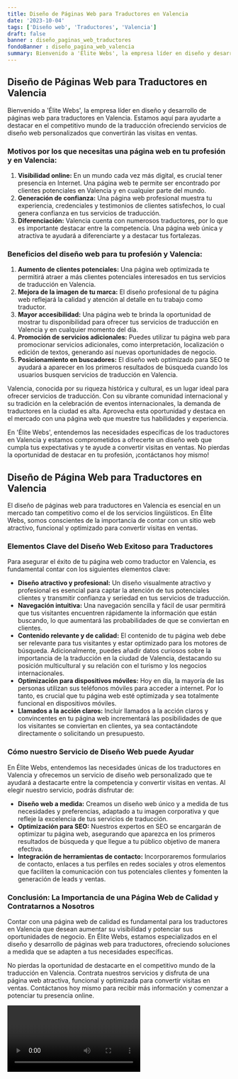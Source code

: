 ```yaml
---
title: Diseño de Páginas Web para Traductores en Valencia
date: '2023-10-04'
tags: ['Diseño web', 'Traductores', 'Valencia']
draft: false
banner : diseño_paginas_web_traductores
fondoBanner : diseño_pagina_web_valencia
summary: Bienvenido a 'Élite Webs', la empresa líder en diseño y desarrollo de páginas web para traductores en Valencia. Estamos aquí para ayudarte a destacar en el competitivo mundo de la traducción ofreciendo servicios de diseño web personalizados que convertirán las visitas en ventas.
---
```


## Diseño de Páginas Web para Traductores en Valencia

Bienvenido a 'Élite Webs', la empresa líder en diseño y desarrollo de páginas web para traductores en Valencia. Estamos aquí para ayudarte a destacar en el competitivo mundo de la traducción ofreciendo servicios de diseño web personalizados que convertirán las visitas en ventas.

### Motivos por los que necesitas una página web en tu profesión y en Valencia:

1. **Visibilidad online:** En un mundo cada vez más digital, es crucial tener presencia en Internet. Una página web te permite ser encontrado por clientes potenciales en Valencia y en cualquier parte del mundo.
2. **Generación de confianza:** Una página web profesional muestra tu experiencia, credenciales y testimonios de clientes satisfechos, lo cual genera confianza en tus servicios de traducción.
3. **Diferenciación:** Valencia cuenta con numerosos traductores, por lo que es importante destacar entre la competencia. Una página web única y atractiva te ayudará a diferenciarte y a destacar tus fortalezas.

### Beneficios del diseño web para tu profesión y Valencia:

1. **Aumento de clientes potenciales:** Una página web optimizada te permitirá atraer a más clientes potenciales interesados en tus servicios de traducción en Valencia.
2. **Mejora de la imagen de tu marca:** El diseño profesional de tu página web reflejará la calidad y atención al detalle en tu trabajo como traductor.
3. **Mayor accesibilidad:** Una página web te brinda la oportunidad de mostrar tu disponibilidad para ofrecer tus servicios de traducción en Valencia y en cualquier momento del día.
4. **Promoción de servicios adicionales:** Puedes utilizar tu página web para promocionar servicios adicionales, como interpretación, localización o edición de textos, generando así nuevas oportunidades de negocio.
5. **Posicionamiento en buscadores:** El diseño web optimizado para SEO te ayudará a aparecer en los primeros resultados de búsqueda cuando los usuarios busquen servicios de traducción en Valencia.

Valencia, conocida por su riqueza histórica y cultural, es un lugar ideal para ofrecer servicios de traducción. Con su vibrante comunidad internacional y su tradición en la celebración de eventos internacionales, la demanda de traductores en la ciudad es alta. Aprovecha esta oportunidad y destaca en el mercado con una página web que muestre tus habilidades y experiencia.

En 'Élite Webs', entendemos las necesidades específicas de los traductores en Valencia y estamos comprometidos a ofrecerte un diseño web que cumpla tus expectativas y te ayude a convertir visitas en ventas. No pierdas la oportunidad de destacar en tu profesión, ¡contáctanos hoy mismo!

<GifSeo />

<Cta />

## **Diseño de Página Web para Traductores en Valencia**

El diseño de páginas web para traductores en Valencia es esencial en un mercado tan competitivo como el de los servicios lingüísticos. En Élite Webs, somos conscientes de la importancia de contar con un sitio web atractivo, funcional y optimizado para convertir visitas en ventas. 

### **Elementos Clave del Diseño Web Exitoso para Traductores**

Para asegurar el éxito de tu página web como traductor en Valencia, es fundamental contar con los siguientes elementos clave:

- **Diseño atractivo y profesional:** Un diseño visualmente atractivo y profesional es esencial para captar la atención de tus potenciales clientes y transmitir confianza y seriedad en tus servicios de traducción.
- **Navegación intuitiva:** Una navegación sencilla y fácil de usar permitirá que tus visitantes encuentren rápidamente la información que están buscando, lo que aumentará las probabilidades de que se conviertan en clientes.
- **Contenido relevante y de calidad:** El contenido de tu página web debe ser relevante para tus visitantes y estar optimizado para los motores de búsqueda. Adicionalmente, puedes añadir datos curiosos sobre la importancia de la traducción en la ciudad de Valencia, destacando su posición multicultural y su relación con el turismo y los negocios internacionales.
- **Optimización para dispositivos móviles:** Hoy en día, la mayoría de las personas utilizan sus teléfonos móviles para acceder a internet. Por lo tanto, es crucial que tu página web esté optimizada y sea totalmente funcional en dispositivos móviles.
- **Llamados a la acción claros:** Incluir llamados a la acción claros y convincentes en tu página web incrementará las posibilidades de que los visitantes se conviertan en clientes, ya sea contactándote directamente o solicitando un presupuesto.

### **Cómo nuestro Servicio de Diseño Web puede Ayudar**

En Élite Webs, entendemos las necesidades únicas de los traductores en Valencia y ofrecemos un servicio de diseño web personalizado que te ayudará a destacarte entre la competencia y convertir visitas en ventas. Al elegir nuestro servicio, podrás disfrutar de:

- **Diseño web a medida:** Creamos un diseño web único y a medida de tus necesidades y preferencias, adaptado a tu imagen corporativa y que refleje la excelencia de tus servicios de traducción.
- **Optimización para SEO:** Nuestros expertos en SEO se encargarán de optimizar tu página web, asegurando que aparezca en los primeros resultados de búsqueda y que llegue a tu público objetivo de manera efectiva.
- **Integración de herramientas de contacto:** Incorporaremos formularios de contacto, enlaces a tus perfiles en redes sociales y otros elementos que faciliten la comunicación con tus potenciales clientes y fomenten la generación de leads y ventas.

### **Conclusión: La Importancia de una Página Web de Calidad y Contratarnos a Nosotros**

Contar con una página web de calidad es fundamental para los traductores en Valencia que desean aumentar su visibilidad y potenciar sus oportunidades de negocio. En Élite Webs, estamos especializados en el diseño y desarrollo de páginas web para traductores, ofreciendo soluciones a medida que se adapten a tus necesidades específicas.

No pierdas la oportunidad de destacarte en el competitivo mundo de la traducción en Valencia. Contrata nuestros servicios y disfruta de una página web atractiva, funcional y optimizada para convertir visitas en ventas. Contáctanos hoy mismo para recibir más información y comenzar a potenciar tu presencia online.

<Video />

<CtaBot job='Traductores' city='Valencia'/>

<Gmaps query='Valencia+españa+maps' />